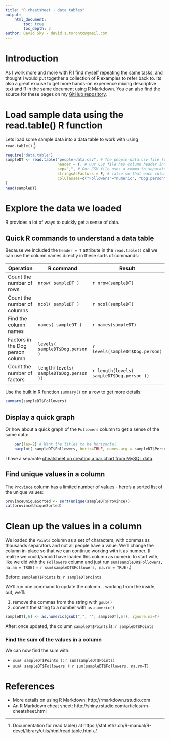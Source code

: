 ```yaml
---
title: "R cheatsheet - data tables"
output: 
    html_document:
        toc: true
        toc_depth: 3
author: David Sky - david.s.toronto@gmail.com
---
```

# Introduction
As I work more and more with R I find myself repeating the same tasks, and thought I would put together a collection of R examples to refer back to. Its also a great excuse to get more hands-on experience mixing descriptive text and R in the same document using R Markdown. You can also find the source for these pages on my [GitHub repository](https://github.com/seemsartless/R_programming_cheatsheets).

# Load sample data using the read.table() R function
Lets load some sample data into a data table to work with using `read.table()` [^1]. 

```r
require("data.table")
sampleDT <- read.table("people-data.csv", # The people-data.csv file from the current working directory 
                       header = T, # Our CSV file has column header information in the first line
                       sep=",", # Our CSV file uses a comma to separate each column
                       stringsAsFactors = F, # false so that each column is loaded as a set of strings
                       colClasses=c("Followers"="numeric", "Dog.person"="factor")
)
head(sampleDT)
```

# Explore the data we loaded

R provides a lot of ways to quickly get a sense of data.

## Quick R commands to understand a data table

Because we included the `header = T` attribute in the `read.table()` call we can use the column names directly in these sorts of commands:

Operation |R command|Result
----------|---------|------
Count the number of rows | `nrow( sampleDT )` | `r nrow(sampleDT)`
Count the number of columns | `ncol( sampleDT )` | `r ncol(sampleDT)`
Find the column names | `names( sampleDT )` | `r names(sampleDT)`
Factors in the Dog person column | `levels( sampleDT$Dog.person )` | `r levels(sampleDT$Dog.person)`
Count the number of factors | `length(levels( sampleDT$Dog.person ))` | `r length(levels( sampleDT$Dog.person ))`


Use the built in R function `summary()` on a row to get more details:
```r
summary(sampleDT$Followers)
```

## Display a quick graph
Or how about a quick graph of the `Followers` column to get a sense of the same data:
```r
    par(las=2) # Want the titles to be horizontal
    barplot( sampleDT$Followers, horiz=TRUE, names.arg = sampleDT$Person)
```

I have a separate [cheatsheet on creating a bar chart from MySQL data](quick-barchart-R-cheatsheet.html).

## Find unique values in a column
The `Province` column has a limited number of values - here's a sorted list of the unique values:
```r
provinceUniqueSorted <- sort(unique(sampleDT$Province))
cat(provinceUniqueSorted)
```
# Clean up the values in a column
We loaded the `Points` column as a set of characters, with commas as thousands separators and not all people have a value. We'll change the column in-place so that we can continue working with it as number. (I realize we could/should have loaded this column as numeric to start with, like we did with the `Followers` column and just run `sum(sampleDR$Followers, na.rm = TRUE)` = `r sum(sampleDT$Followers, na.rm = TRUE)`.)

Before: `sampleDT$Points` is: `r sampleDT$Points`

We'll run one command to update the column... working from the inside, out, we'll:

1. remove the commas from the string with `gsub()`
1. convert the string to a number with `as.numeric()`
  
```r

sampleDT[,6] <- as.numeric(gsub(",", "", sampleDT[,6]), ignore.na=T)

```

After: once updated, the column `sampleDT$Points` is: `r sampleDT$Points`

### Find the sum of the values in a column
We can now find the sum with:

* `sum( sampleDT$Points )`: `r sum(sampleDT$Points)`
* `sum( sampleDT$Followers )`: `r sum(sampleDT$Followers, na.rm=T)`

# References
- More details on using R Markdown: http://rmarkdown.rstudio.com
- An R Markdown cheat sheet: http://shiny.rstudio.com/articles/rm-cheatsheet.html

[^1]: Documentation for read.table() at https://stat.ethz.ch/R-manual/R-devel/library/utils/html/read.table.html